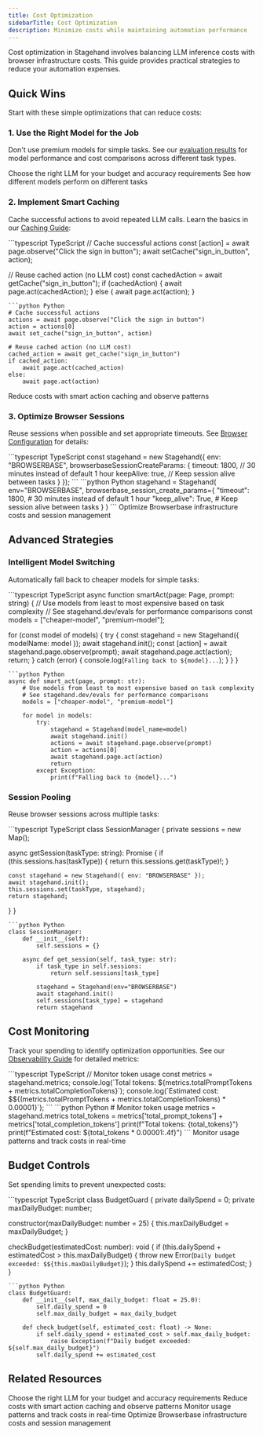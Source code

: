 ```yaml
---
title: Cost Optimization  
sidebarTitle: Cost Optimization
description: Minimize costs while maintaining automation performance
---
```


Cost optimization in Stagehand involves balancing LLM inference costs with browser infrastructure costs. This guide provides practical strategies to reduce your automation expenses.

## Quick Wins

Start with these simple optimizations that can reduce costs:

### 1. Use the Right Model for the Job

Don't use premium models for simple tasks. See our [evaluation results](https://stagehand.dev/evals) for model performance and cost comparisons across different task types.

<CardGroup cols={2}>
<Card title="Model Selection Guide" icon="brain" href="/configuration/models">
  Choose the right LLM for your budget and accuracy requirements
</Card>
<Card title="Evaluation Results" icon="chart-line" href="/evals">
  See how different models perform on different tasks
</Card>
</CardGroup>

### 2. Implement Smart Caching

Cache successful actions to avoid repeated LLM calls. Learn the basics in our [Caching Guide](/best_practices/caching):

<CodeGroup>
```typescript TypeScript
// Cache successful actions
const [action] = await page.observe("Click the sign in button");
await setCache("sign_in_button", action);

// Reuse cached action (no LLM cost)
const cachedAction = await getCache("sign_in_button");
if (cachedAction) {
  await page.act(cachedAction);
} else {
  await page.act(action);
}
```
```python Python
# Cache successful actions
actions = await page.observe("Click the sign in button")
action = actions[0]
await set_cache("sign_in_button", action)

# Reuse cached action (no LLM cost)
cached_action = await get_cache("sign_in_button")
if cached_action:
    await page.act(cached_action)
else:
    await page.act(action)
```
</CodeGroup>

<CardGroup cols={1}>
<Card title="Caching Guide" icon="database" href="/best_practices/caching">
  Reduce costs with smart action caching and observe patterns
</Card>
</CardGroup>

### 3. Optimize Browser Sessions

Reuse sessions when possible and set appropriate timeouts. See [Browser Configuration](/configuration/browser) for details:

<CodeGroup>
```typescript TypeScript
const stagehand = new Stagehand({
  env: "BROWSERBASE",
  browserbaseSessionCreateParams: {
    timeout: 1800, // 30 minutes instead of default 1 hour
    keepAlive: true, // Keep session alive between tasks
  }
});
```
```python Python
stagehand = Stagehand(
    env="BROWSERBASE",
    browserbase_session_create_params={
        "timeout": 1800,  # 30 minutes instead of default 1 hour
        "keep_alive": True,  # Keep session alive between tasks
    }
)
```
</CodeGroup>

<CardGroup cols={1}>
<Card title="Browserbase Cost Optimization" icon="window-maximize" href="https://docs.browserbase.com/guides/cost-optimization">
  Optimize Browserbase infrastructure costs and session management
</Card>
</CardGroup>

## Advanced Strategies

### Intelligent Model Switching

Automatically fall back to cheaper models for simple tasks:

<CodeGroup>
```typescript TypeScript
async function smartAct(page: Page, prompt: string) {
  // Use models from least to most expensive based on task complexity
  // See stagehand.dev/evals for performance comparisons
  const models = ["cheaper-model", "premium-model"];
  
  for (const model of models) {
    try {
      const stagehand = new Stagehand({ modelName: model });
      await stagehand.init();
      const [action] = await stagehand.page.observe(prompt);
      await stagehand.page.act(action);
      return;
    } catch (error) {
      console.log(`Falling back to ${model}...`);
    }
  }
}
```
```python Python
async def smart_act(page, prompt: str):
    # Use models from least to most expensive based on task complexity
    # See stagehand.dev/evals for performance comparisons
    models = ["cheaper-model", "premium-model"]
    
    for model in models:
        try:
            stagehand = Stagehand(model_name=model)
            await stagehand.init()
            actions = await stagehand.page.observe(prompt)
            action = actions[0]
            await stagehand.page.act(action)
            return
        except Exception:
            print(f"Falling back to {model}...")
```
</CodeGroup>

### Session Pooling

Reuse browser sessions across multiple tasks:

<CodeGroup>
```typescript TypeScript
class SessionManager {
  private sessions = new Map<string, Stagehand>();
  
  async getSession(taskType: string): Promise<Stagehand> {
    if (this.sessions.has(taskType)) {
      return this.sessions.get(taskType)!;
    }
    
    const stagehand = new Stagehand({ env: "BROWSERBASE" });
    await stagehand.init();
    this.sessions.set(taskType, stagehand);
    return stagehand;
  }
}
```
```python Python
class SessionManager:
    def __init__(self):
        self.sessions = {}
    
    async def get_session(self, task_type: str):
        if task_type in self.sessions:
            return self.sessions[task_type]
        
        stagehand = Stagehand(env="BROWSERBASE")
        await stagehand.init()
        self.sessions[task_type] = stagehand
        return stagehand
```
</CodeGroup>

## Cost Monitoring

Track your spending to identify optimization opportunities. See our [Observability Guide](/configuration/observability) for detailed metrics:

<CodeGroup>
```typescript TypeScript
// Monitor token usage
const metrics = stagehand.metrics;
console.log(`Total tokens: ${metrics.totalPromptTokens + metrics.totalCompletionTokens}`);
console.log(`Estimated cost: $${(metrics.totalPromptTokens + metrics.totalCompletionTokens) * 0.00001}`);
```
```python Python
# Monitor token usage
metrics = stagehand.metrics
total_tokens = metrics['total_prompt_tokens'] + metrics['total_completion_tokens']
print(f"Total tokens: {total_tokens}")
print(f"Estimated cost: ${total_tokens * 0.00001:.4f}")
```
</CodeGroup>

<CardGroup cols={1}>
<Card title="Observability & Metrics" icon="chart-line" href="/configuration/observability">
  Monitor usage patterns and track costs in real-time
</Card>
</CardGroup>

## Budget Controls

Set spending limits to prevent unexpected costs:

<CodeGroup>
```typescript TypeScript
class BudgetGuard {
  private dailySpend = 0;
  private maxDailyBudget: number;
  
  constructor(maxDailyBudget: number = 25) {
    this.maxDailyBudget = maxDailyBudget;
  }
  
  checkBudget(estimatedCost: number): void {
    if (this.dailySpend + estimatedCost > this.maxDailyBudget) {
      throw new Error(`Daily budget exceeded: $${this.maxDailyBudget}`);
    }
    this.dailySpend += estimatedCost;
  }
}
```
```python Python
class BudgetGuard:
    def __init__(self, max_daily_budget: float = 25.0):
        self.daily_spend = 0
        self.max_daily_budget = max_daily_budget
    
    def check_budget(self, estimated_cost: float) -> None:
        if self.daily_spend + estimated_cost > self.max_daily_budget:
            raise Exception(f"Daily budget exceeded: ${self.max_daily_budget}")
        self.daily_spend += estimated_cost
```
</CodeGroup>


## Related Resources

<CardGroup cols={2}>
<Card title="Model Selection Guide" icon="brain" href="/configuration/models">
  Choose the right LLM for your budget and accuracy requirements
</Card>

<Card title="Caching Strategies" icon="database" href="/best_practices/caching">
  Reduce costs with smart action caching and observe patterns
</Card>

<Card title="Observability & Metrics" icon="chart-line" href="/configuration/observability">
  Monitor usage patterns and track costs in real-time
</Card>

<Card title="Browser Configuration" icon="window-maximize" href="/configuration/browser">
  Optimize Browserbase infrastructure costs and session management
</Card>
</CardGroup>
